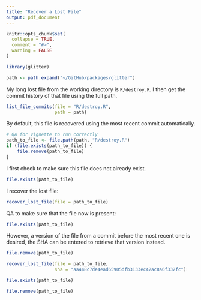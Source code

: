 ```yaml
---
title: "Recover a Lost File"
output: pdf_document
---
```


```r
knitr::opts_chunk$set(
  collapse = TRUE,
  comment = "#>",
  warning = FALSE
)
```

```r
library(glitter)
```

```r
path <- path.expand("~/GitHub/packages/glitter")
```


My long lost file from the working directory is `R/destroy.R`. I then get the commit history of that file using the full path. 

```r
list_file_commits(file = "R/destroy.R",
                  path = path)
```

By default, this file is recovered using the most recent commit automatically.

```r
# QA for vignette to run correctly 
path_to_file <- file.path(path, "R/destroy.R")
if (file.exists(path_to_file)) {
    file.remove(path_to_file)
} 
```

I first check to make sure this file does not already exist. 

```r
file.exists(path_to_file)
```

I recover the lost file:  

```r
recover_lost_file(file = path_to_file)
```

QA to make sure that the file now is present:  

```r
file.exists(path_to_file)
```

However, a version of the file from a commit before the most recent one is desired, the SHA can be entered to retrieve that version instead. 

```r
file.remove(path_to_file)
```

```r
recover_lost_file(file = path_to_file, 
                  sha = "aa448c7de4ead65905dfb3133ec42ac8a6f332fc")
```


```r
file.exists(path_to_file)
```

```r
file.remove(path_to_file)
```

